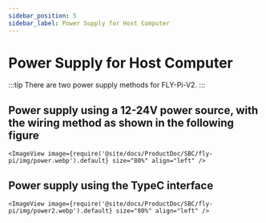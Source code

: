 ```yaml
---
sidebar_position: 5
sidebar_label: Power Supply for Host Computer
---
```


# Power Supply for Host Computer

:::tip
There are two power supply methods for FLY-Pi-V2.
:::

## Power supply using a 12-24V power source, with the wiring method as shown in the following figure

    <ImageView image={require('@site/docs/ProductDoc/SBC/fly-pi/img/power.webp').default} size="80%" align="left" />

## Power supply using the TypeC interface

    <ImageView image={require('@site/docs/ProductDoc/SBC/fly-pi/img/power2.webp').default} size="80%" align="left" />
